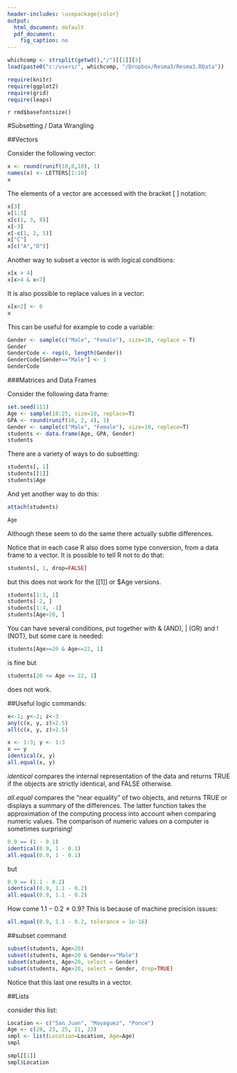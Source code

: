 ---
header-includes: \usepackage{color}
output:
  html_document: default
  pdf_document:
    fig_caption: no
---

```{r, echo=FALSE, warning=FALSE, message=FALSE}
whichcomp <- strsplit(getwd(),"/")[[1]][3]
load(paste0("c:/users/", whichcomp, "/Dropbox/Resma3/Resma3.RData"))

require(knitr)
require(ggplot2)
require(grid)
require(leaps)
```
`r rmd$basefontsize()`

<style>
table, th, td { text-align:right; }
th, td {padding: 10px;}
</style>

#Subsetting / Data Wrangling

##Vectors

Consider the following vector:

```{r echo=3}
x <- round(runif(10,0,10), 1)
names(x) <- LETTERS[1:10]
x
```

The elements of a vector are accessed with the bracket [ ] notation:

```{r}
x[3]
x[1:3]
x[c(1, 3, 8)]
x[-3]
x[-c(1, 2, 5)]
x["C"]
x[c("A","D")]
```

Another way to subset a vector is with logical conditions:

```{r}
x[x > 4]
x[x>4 & x<7]
```

It is also possible to replace values in a vector:

```{r}
x[x<2] <- 0
x
```

This can be useful for example to code a variable:

```{r, echo=2:5}
Gender <- sample(c("Male", "Female"), size=10, replace = T)
Gender
GenderCode <- rep(0, length(Gender))
GenderCode[Gender=="Male"] <- 1
GenderCode
```



###Matrices and Data Frames

Consider the following data frame:

```{r, echo=6}
set.seed(111)
Age <- sample(18:25, size=10, replace=T)
GPA <- round(runif(10, 2, 4), 1)
Gender <- sample(c("Male", "Female"), size=10, replace=T)
students <- data.frame(Age, GPA, Gender)
students
```

There are a variety of ways to do subsetting:

```{r}
students[, 1]
students[[1]]
students$Age
```

And yet another way to do this:

```{r eval=FALSE}
attach(students)
```
```{r}
Age
```

Although these seem to do the same there actually subtle differences.

Notice that in each case R also does some type conversion, from a data frame to a vector. It is possible to tell R not to do that:

```{r}
students[, 1, drop=FALSE]
```

but this does not work for the [[1]] or $Age versions.

```{r}
students[1:3, 1]
students[-2, ]
students[1:4, -1]
students[Age>20, ]
```

You can have several conditions, put together with & (AND), | (OR) and ! (NOT), but some care is needed:

```{r}
students[Age>=20 & Age<=22, 1]
```

is fine but 

```{r eval=FALSE}
students[20 <= Age <= 22, 1]
```

does not work. 

##Useful logic commands:

```{r}
x<-1; y<-2; z<-3
any(c(x, y, z)>2.5)
all(c(x, y, z)>2.5)
```

```{r}
x <- 1:3; y <- 1:3 
x == y
identical(x, y)
all.equal(x, y)
```

*identical* compares the internal representation of the data and returns TRUE if the objects are strictly identical, and FALSE otherwise.

*all.equal* compares the “near equality” of two objects, and returns TRUE or displays a summary of the diﬀerences. The latter function takes the approximation of the computing process into account when comparing numeric values. The comparison of numeric values on a computer is sometimes surprising!

```{r}
0.9 == (1 - 0.1)
identical(0.9, 1 - 0.1)
all.equal(0.9, 1 - 0.1)
```

but

```{r}
0.9 == (1.1 - 0.2)
identical(0.9, 1.1 - 0.2)
all.equal(0.9, 1.1 - 0.2)
```

How come $1.1-0.2 \ne 0.9$? This is because of machine precision issues:

```{r}
all.equal(0.9, 1.1 - 0.2, tolerance = 1e-16) 
```


##subset command

```{r}
subset(students, Age>20)
subset(students, Age>20 & Gender=="Male")
subset(students, Age>20, select = Gender)
subset(students, Age>20, select = Gender, drop=TRUE)
```

Notice that this last one results in a vector.

##Lists

consider this list:

```{r, echo=4}
Location <- c("San Juan", "Mayaguez", "Ponce")
Age <- c(20, 23, 25, 21, 23)
smpl <- list(Location=Location, Age=Age)
smpl
```

```{r}
smpl[[1]]
smpl$Location
```


